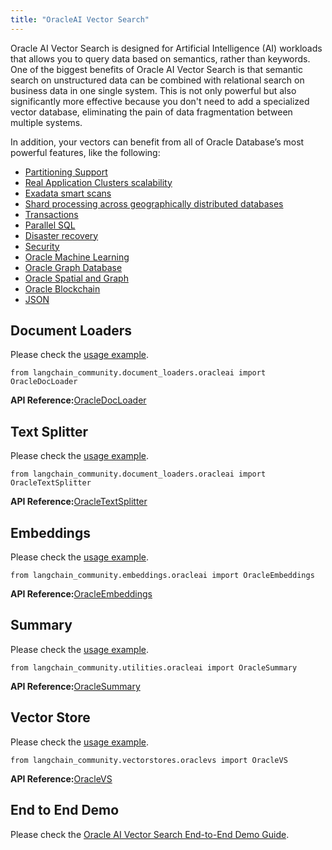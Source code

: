 ```yaml
---
title: "OracleAI Vector Search"
---
```


Oracle AI Vector Search is designed for Artificial Intelligence (AI) workloads that allows you to query data based on semantics, rather than keywords. One of the biggest benefits of Oracle AI Vector Search is that semantic search on unstructured data can be combined with relational search on business data in one single system. This is not only powerful but also significantly more effective because you don't need to add a specialized vector database, eliminating the pain of data fragmentation between multiple systems.

In addition, your vectors can benefit from all of Oracle Database’s most powerful features, like the following:

* [Partitioning Support](https://www.oracle.com/database/technologies/partitioning.html)
* [Real Application Clusters scalability](https://www.oracle.com/database/real-application-clusters/)
* [Exadata smart scans](https://www.oracle.com/database/technologies/exadata/software/smartscan/)
* [Shard processing across geographically distributed databases](https://www.oracle.com/database/distributed-database/)
* [Transactions](https://docs.oracle.com/en/database/oracle/oracle-database/23/cncpt/transactions.html)
* [Parallel SQL](https://docs.oracle.com/en/database/oracle/oracle-database/21/vldbg/parallel-exec-intro.html#GUID-D28717E4-0F77-44F5-BB4E-234C31D4E4BA)
* [Disaster recovery](https://www.oracle.com/database/data-guard/)
* [Security](https://www.oracle.com/security/database-security/)
* [Oracle Machine Learning](https://www.oracle.com/artificial-intelligence/database-machine-learning/)
* [Oracle Graph Database](https://www.oracle.com/database/integrated-graph-database/)
* [Oracle Spatial and Graph](https://www.oracle.com/database/spatial/)
* [Oracle Blockchain](https://docs.oracle.com/en/database/oracle/oracle-database/23/arpls/dbms_blockchain_table.html#GUID-B469E277-978E-4378-A8C1-26D3FF96C9A6)
* [JSON](https://docs.oracle.com/en/database/oracle/oracle-database/23/adjsn/json-in-oracle-database.html)

## Document Loaders

Please check the [usage example](/oss/integrations/document_loaders/oracleai).

```
from langchain_community.document_loaders.oracleai import OracleDocLoader
```

**API Reference:**[OracleDocLoader](https://python.langchain.com/api_reference/community/document_loaders/langchain_community.document_loaders.oracleai.OracleDocLoader.html)

## Text Splitter

Please check the [usage example](/oss/integrations/document_loaders/oracleai).

```
from langchain_community.document_loaders.oracleai import OracleTextSplitter
```

**API Reference:**[OracleTextSplitter](https://python.langchain.com/api_reference/community/document_loaders/langchain_community.document_loaders.oracleai.OracleTextSplitter.html)

## Embeddings

Please check the [usage example](/oss/integrations/text_embedding/oracleai).

```
from langchain_community.embeddings.oracleai import OracleEmbeddings
```

**API Reference:**[OracleEmbeddings](https://python.langchain.com/api_reference/community/embeddings/langchain_community.embeddings.oracleai.OracleEmbeddings.html)

## Summary

Please check the [usage example](/oss/integrations/tools/oracleai).

```
from langchain_community.utilities.oracleai import OracleSummary
```

**API Reference:**[OracleSummary](https://python.langchain.com/api_reference/community/utilities/langchain_community.utilities.oracleai.OracleSummary.html)

## Vector Store

Please check the [usage example](/oss/integrations/vectorstores/oracle).

```
from langchain_community.vectorstores.oraclevs import OracleVS
```

**API Reference:**[OracleVS](https://python.langchain.com/api_reference/community/vectorstores/langchain_community.vectorstores.oraclevs.OracleVS.html)

## End to End Demo

Please check the [Oracle AI Vector Search End-to-End Demo Guide](https://github.com/langchain-ai/langchain/blob/master/cookbook/oracleai_demo.ipynb).
